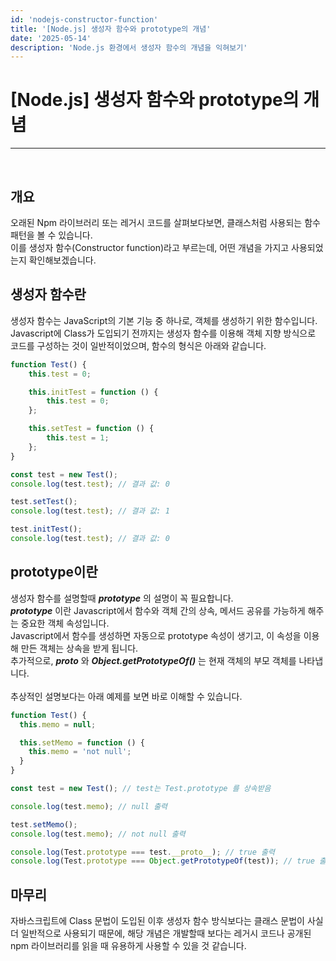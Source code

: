 ```yaml
---
id: 'nodejs-constructor-function'
title: '[Node.js] 생성자 함수와 prototype의 개념'
date: '2025-05-14'
description: 'Node.js 환경에서 생성자 함수의 개념을 익혀보기'
---
```


# [Node.js] 생성자 함수와 prototype의 개념
---
<br />

## 개요
오래된 Npm 라이브러리 또는 레거시 코드를 살펴보다보면, 클래스처럼 사용되는 함수 패턴을 볼 수 있습니다.<br />
이를 생성자 함수(Constructor function)라고 부르는데, 어떤 개념을 가지고 사용되었는지 확인해보겠습니다.

<MdxDivider />

## 생성자 함수란
생성자 함수는 JavaScript의 기본 기능 중 하나로, 객체를 생성하기 위한 함수입니다.<br />
Javascript에 Class가 도입되기 전까지는 생성자 함수를 이용해 객체 지향 방식으로 코드를 구성하는 것이 일반적이었으며, 함수의 형식은 아래와 같습니다.<br />
```typescript
function Test() {
    this.test = 0;

    this.initTest = function () {
        this.test = 0;
    };

    this.setTest = function () {
        this.test = 1;
    };
}

const test = new Test();
console.log(test.test); // 결과 값: 0

test.setTest();
console.log(test.test); // 결과 값: 1

test.initTest();
console.log(test.test); // 결과 값: 0
```

<MdxDivider />

## prototype이란
생성자 함수를 설명할때 ***prototype*** 의 설명이 꼭 필요합니다.<br />
***prototype*** 이란 Javascript에서 함수와 객체 간의 상속, 메서드 공유를 가능하게 해주는 중요한 객체 속성입니다.<br />
Javascript에서 함수를 생성하면 자동으로 prototype 속성이 생기고, 이 속성을 이용해 만든 객체는 상속을 받게 됩니다.<br />
추가적으로, ***__proto__*** 와 ***Object.getPrototypeOf()*** 는 현재 객체의 부모 객체를 나타냅니다.<br />
<br />
추상적인 설명보다는 아래 예제를 보면 바로 이해할 수 있습니다.
```javascript
function Test() {
  this.memo = null;

  this.setMemo = function () {
    this.memo = 'not null';
  }
}

const test = new Test(); // test는 Test.prototype 를 상속받음

console.log(test.memo); // null 출력

test.setMemo();
console.log(test.memo); // not null 출력

console.log(Test.prototype === test.__proto__); // true 출력
console.log(Test.prototype === Object.getPrototypeOf(test)); // true 출력
```

<MdxDivider />

## 마무리
자바스크립트에 Class 문법이 도입된 이후 생성자 함수 방식보다는 클래스 문법이 사실 더 일반적으로 사용되기 때문에, 해당 개념은 개발할때 보다는 레거시 코드나 공개된 npm 라이브러리를 읽을 때 유용하게 사용할 수 있을 것 같습니다.
